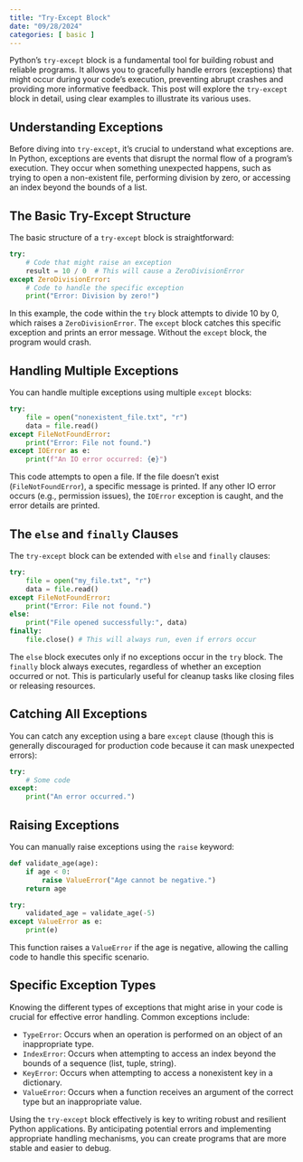 ```yaml
---
title: "Try-Except Block"
date: "09/28/2024"
categories: [ basic ]
---
```



Python's `try-except` block is a fundamental tool for building robust and reliable programs. It allows you to gracefully handle errors (exceptions) that might occur during your code's execution, preventing abrupt crashes and providing more informative feedback.  This post will explore the `try-except` block in detail, using clear examples to illustrate its various uses.


## Understanding Exceptions

Before diving into `try-except`, it's crucial to understand what exceptions are.  In Python, exceptions are events that disrupt the normal flow of a program's execution. They occur when something unexpected happens, such as trying to open a non-existent file, performing division by zero, or accessing an index beyond the bounds of a list.


## The Basic Try-Except Structure

The basic structure of a `try-except` block is straightforward:

```python
try:
    # Code that might raise an exception
    result = 10 / 0  # This will cause a ZeroDivisionError
except ZeroDivisionError:
    # Code to handle the specific exception
    print("Error: Division by zero!")
```

In this example, the code within the `try` block attempts to divide 10 by 0, which raises a `ZeroDivisionError`. The `except` block catches this specific exception and prints an error message.  Without the `except` block, the program would crash.


## Handling Multiple Exceptions

You can handle multiple exceptions using multiple `except` blocks:

```python
try:
    file = open("nonexistent_file.txt", "r")
    data = file.read()
except FileNotFoundError:
    print("Error: File not found.")
except IOError as e:
    print(f"An IO error occurred: {e}")
```

This code attempts to open a file. If the file doesn't exist (`FileNotFoundError`), a specific message is printed.  If any other IO error occurs (e.g., permission issues), the `IOError` exception is caught, and the error details are printed.


## The `else` and `finally` Clauses

The `try-except` block can be extended with `else` and `finally` clauses:

```python
try:
    file = open("my_file.txt", "r")
    data = file.read()
except FileNotFoundError:
    print("Error: File not found.")
else:
    print("File opened successfully:", data)
finally:
    file.close() # This will always run, even if errors occur
```

The `else` block executes only if no exceptions occur in the `try` block. The `finally` block always executes, regardless of whether an exception occurred or not. This is particularly useful for cleanup tasks like closing files or releasing resources.


## Catching All Exceptions

You can catch any exception using a bare `except` clause (though this is generally discouraged for production code because it can mask unexpected errors):

```python
try:
    # Some code
except:
    print("An error occurred.")
```


## Raising Exceptions

You can manually raise exceptions using the `raise` keyword:

```python
def validate_age(age):
    if age < 0:
        raise ValueError("Age cannot be negative.")
    return age

try:
    validated_age = validate_age(-5)
except ValueError as e:
    print(e)
```

This function raises a `ValueError` if the age is negative, allowing the calling code to handle this specific scenario.


##  Specific Exception Types

Knowing the different types of exceptions that might arise in your code is crucial for effective error handling. Common exceptions include:

* `TypeError`:  Occurs when an operation is performed on an object of an inappropriate type.
* `IndexError`: Occurs when attempting to access an index beyond the bounds of a sequence (list, tuple, string).
* `KeyError`: Occurs when attempting to access a nonexistent key in a dictionary.
* `ValueError`: Occurs when a function receives an argument of the correct type but an inappropriate value.


Using the `try-except` block effectively is key to writing robust and resilient Python applications.  By anticipating potential errors and implementing appropriate handling mechanisms, you can create programs that are more stable and easier to debug.

